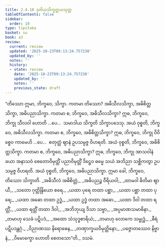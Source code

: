 ```yaml
---
title: 2.4.10 ဒုတိယသိက္ခတ္တယသုတ္တ
tableOfContents: false
sidebar:
  order: 10
type: tipitaka
basket: su
book: a3
review:
  current: review
  updated: '2025-10-23T09:13:24.757238'
  updated_by: ''
  notes: ''
  history:
  - state: review
    date: '2025-10-23T09:13:24.757238'
    updated_by: ''
    notes: ''
    previous_state: draft
---
```



<ReviewStatus review={frontmatter.review} showDetails={true} />

<HypothesisAnnotation frontmatter={frontmatter} />

<DynamicBreadcrumb />

<Division number="91" book="a3" e="ch" v="15" p="237">

<Paragraph number="767" book="a3">
“တိဿော ဣမာ, ဘိက္ခဝေ, သိက္ခာ. ကတမာ တိဿော? အဓိသီလသိက္ခာ, အဓိစိတ္တသိက္ခာ, အဓိပညာသိက္ခာ.
</Paragraph>

<Paragraph number="768" book="a3">
ကတမာ စ, ဘိက္ခဝေ, အဓိသီလသိက္ခာ? ဣဓ, ဘိက္ခဝေ, ဘိက္ခု သီလဝါ ဟောတိ …ပေ…  သမာဒါယ သိက္ခတိ သိက္ခာပဒေသု. အယံ ဝုစ္စတိ, ဘိက္ခဝေ, အဓိသီလသိက္ခာ.
</Paragraph>

<Paragraph number="769" book="a3">
ကတမာ စ, ဘိက္ခဝေ, အဓိစိတ္တသိက္ခာ? ဣဓ, ဘိက္ခဝေ, ဘိက္ခု ဝိဝိစ္စေဝ ကာမေဟိ …ပေ…  စတုတ္ထံ ဈာနံ ဥပသမ္ပဇ္ဇ ဝိဟရတိ. အယံ ဝုစ္စတိ, ဘိက္ခဝေ, အဓိစိတ္တသိက္ခာ.
</Paragraph>

<Paragraph number="770" book="a3">
ကတမာ စ, ဘိက္ခဝေ, အဓိပညာသိက္ခာ? ဣဓ, ဘိက္ခဝေ, ဘိက္ခု အာသဝါနံ ခယာ အနာသဝံ စေတောဝိမုတ္တိံ ပညာဝိမုတ္တိံ ဒိဋ္ဌေဝ ဓမ္မေ သယံ အဘိညာ သစ္ဆိကတွာ ဥပသမ္ပဇ္ဇ ဝိဟရတိ. အယံ ဝုစ္စတိ, ဘိက္ခဝေ, အဓိပညာသိက္ခာ. ဣမာ ခေါ, ဘိက္ခဝေ, တိဿော သိက္ခာတိ.
</Paragraph>

<Paragraph number="771" type="verses" book="a3">
_အဓိသီလံ အဓိစိတ္တံ,_  
_အဓိပညဉ္စ ဝီရိယဝါ;_  
_ထာမဝါ ဓိတိမာ ဈာယီ,_  
_သတော ဂုတ္တိန္ဒြိယော စရေ._  

</Paragraph>

<Paragraph number="772" type="verses" book="a3">
_ယထာ ပုရေ တထာ ပစ္ဆာ,_  
_ယထာ ပစ္ဆာ တထာ ပုရေ;_  
_ယထာ အဓော တထာ ဥဒ္ဓံ,_  
_ယထာ ဥဒ္ဓံ တထာ အဓော._  

</Paragraph>

<Paragraph number="773" type="verses" book="a3">
_ယထာ ဒိဝါ တထာ ရတ္တိံ,_  
_ယထာ ရတ္တိံ တထာ ဒိဝါ;_  
_အဘိဘုယျ ဒိသာ သဗ္ဗာ,_  
_အပ္ပမာဏသမာဓိနာ._  

</Paragraph>

<Paragraph number="774" type="verses" book="a3">
_တမာဟု သေခံ ပဋိပဒံ,_  
_အထော သံသုဒ္ဓစာရိယံ;_  
_တမာဟု လောကေ သမ္ဗုဒ္ဓံ,_  
_ဓီရံ ပဋိပဒန္တဂုံ._  

</Paragraph>

<Paragraph number="775" type="verses" book="a3">
_ဝိညာဏဿ နိရောဓေန,_  
_တဏှာက္ခယဝိမုတ္တိနော;_  
_ပဇ္ဇောတဿေဝ နိဗ္ဗာနံ,_  
_ဝိမောက္ခော ဟောတိ စေတသော”တိ._  


</Paragraph>
</Division>

<Paragraph number="776" type="center" book="a3">
ဒသမံ.
</Paragraph>